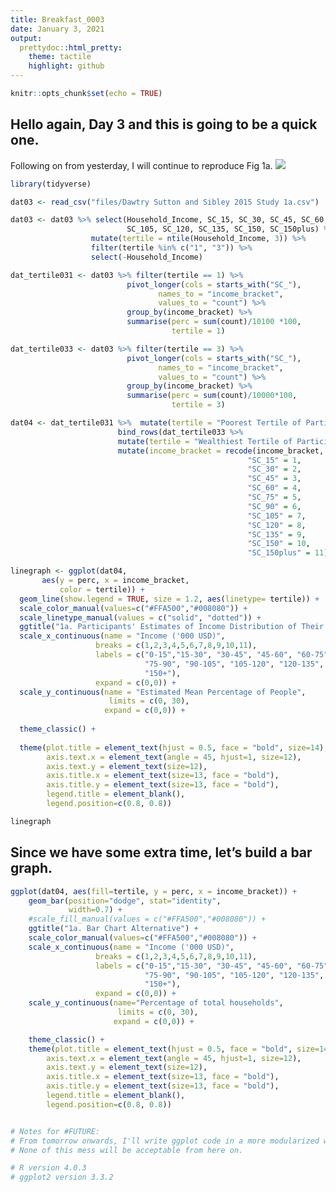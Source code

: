 ```yaml
---
title: Breakfast_0003
date: January 3, 2021
output:
  prettydoc::html_pretty:
    theme: tactile
    highlight: github
---
```


```r
knitr::opts_chunk$set(echo = TRUE)
```

## Hello again, Day 3 and this is going to be a quick one. ## 

Following on from yesterday, I will continue to reproduce Fig 1a. 
![](files/Large_image_Fig1.jpeg)

```r
library(tidyverse)

dat03 <- read_csv("files/Dawtry Sutton and Sibley 2015 Study 1a.csv") 

dat03 <- dat03 %>% select(Household_Income, SC_15, SC_30, SC_45, SC_60, SC_75, SC_90, 
                          SC_105, SC_120, SC_135, SC_150, SC_150plus) %>%
                  mutate(tertile = ntile(Household_Income, 3)) %>%
                  filter(tertile %in% c("1", "3")) %>% 
                  select(-Household_Income)

dat_tertile031 <- dat03 %>% filter(tertile == 1) %>%
                          pivot_longer(cols = starts_with("SC_"), 
                                 names_to = "income_bracket", 
                                 values_to = "count") %>%
                          group_by(income_bracket) %>%
                          summarise(perc = sum(count)/10100 *100, 
                                    tertile = 1)

dat_tertile033 <- dat03 %>% filter(tertile == 3) %>%
                          pivot_longer(cols = starts_with("SC_"), 
                                 names_to = "income_bracket", 
                                 values_to = "count") %>%
                          group_by(income_bracket) %>%
                          summarise(perc = sum(count)/10000*100, 
                                    tertile = 3)

dat04 <- dat_tertile031 %>%  mutate(tertile = "Poorest Tertile of Participants") %>%
                        bind_rows(dat_tertile033 %>%
                        mutate(tertile = "Wealthiest Tertile of Participants")) %>%
                        mutate(income_bracket = recode(income_bracket,
                                                     "SC_15" = 1, 
                                                     "SC_30" = 2, 
                                                     "SC_45" = 3, 
                                                     "SC_60" = 4, 
                                                     "SC_75" = 5, 
                                                     "SC_90" = 6, 
                                                     "SC_105" = 7, 
                                                     "SC_120" = 8, 
                                                     "SC_135" = 9, 
                                                     "SC_150" = 10, 
                                                     "SC_150plus" = 11))

linegraph <- ggplot(dat04, 
       aes(y = perc, x = income_bracket, 
           color = tertile)) + 
  geom_line(show.legend = TRUE, size = 1.2, aes(linetype= tertile)) +
  scale_color_manual(values=c("#FFA500","#008080")) +
  scale_linetype_manual(values = c("solid", "dotted")) +
  ggtitle("1a. Participants' Estimates of Income Distribution of Their Social Circles") +
  scale_x_continuous(name = "Income ('000 USD)",
                   breaks = c(1,2,3,4,5,6,7,8,9,10,11),
                   labels = c("0-15","15-30", "30-45", "45-60", "60-75", 
                              "75-90", "90-105", "105-120", "120-135", "135-150", 
                              "150+"), 
                   expand = c(0,0)) +
  scale_y_continuous(name = "Estimated Mean Percentage of People", 
                      limits = c(0, 30), 
                     expand = c(0,0)) +
  
  theme_classic() +
  
  theme(plot.title = element_text(hjust = 0.5, face = "bold", size=14), 
        axis.text.x = element_text(angle = 45, hjust=1, size=12),
        axis.text.y = element_text(size=12), 
        axis.title.x = element_text(size=13, face = "bold"), 
        axis.title.y = element_text(size=13, face = "bold"), 
        legend.title = element_blank(), 
        legend.position=c(0.8, 0.8))

linegraph

```

## Since we have some extra time, let's build a bar graph. ##

```r
ggplot(dat04, aes(fill=tertile, y = perc, x = income_bracket)) + 
    geom_bar(position="dodge", stat="identity", 
             width=0.7) + 
    #scale_fill_manual(values = c("#FFA500","#008080")) +
    ggtitle("1a. Bar Chart Alternative") +
    scale_color_manual(values=c("#FFA500","#008080")) +
    scale_x_continuous(name = "Income ('000 USD)",
                   breaks = c(1,2,3,4,5,6,7,8,9,10,11),
                   labels = c("0-15","15-30", "30-45", "45-60", "60-75", 
                              "75-90", "90-105", "105-120", "120-135", "135-150", 
                              "150+"), 
                   expand = c(0,0)) +
    scale_y_continuous(name="Percentage of total households", 
                        limits = c(0, 30), 
                       expand = c(0,0)) +

    theme_classic() +
    theme(plot.title = element_text(hjust = 0.5, face = "bold", size=14), 
        axis.text.x = element_text(angle = 45, hjust=1, size=12),
        axis.text.y = element_text(size=12), 
        axis.title.x = element_text(size=13, face = "bold"), 
        axis.title.y = element_text(size=13, face = "bold"), 
        legend.title = element_blank(), 
        legend.position=c(0.8, 0.8))


# Notes for #FUTURE: 
# From tomorrow onwards, I'll write ggplot code in a more modularized way. 
# None of this mess will be acceptable from here on. 

# R version 4.0.3
# ggplot2 version 3.3.2

```
